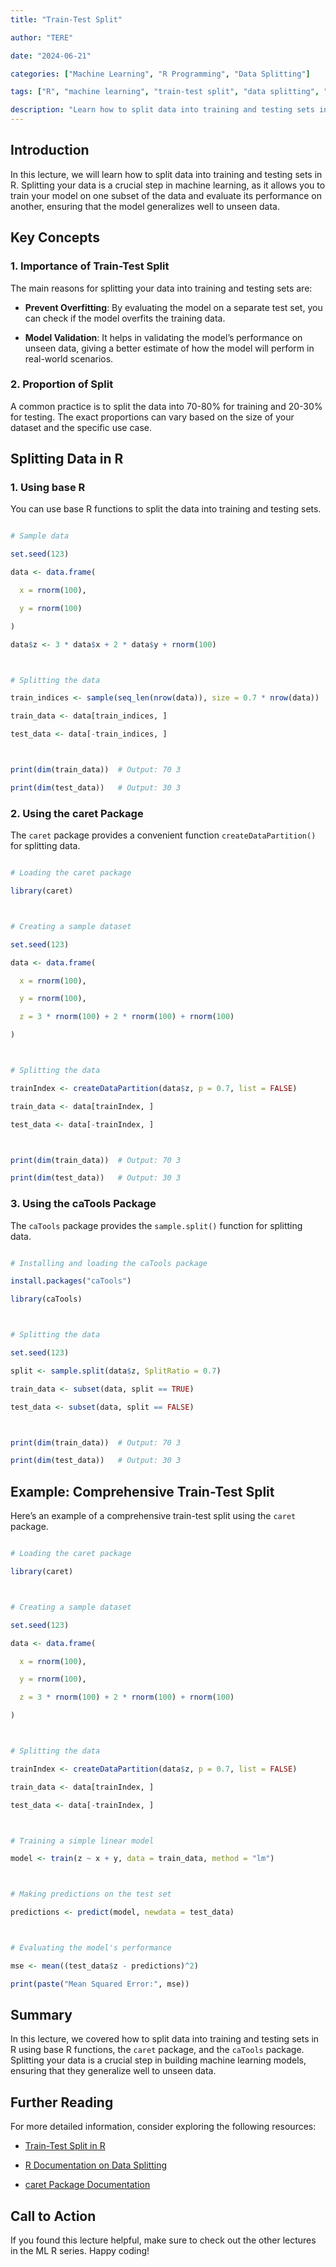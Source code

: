 ```yaml
---
title: "Train-Test Split"

author: "TERE"

date: "2024-06-21"

categories: ["Machine Learning", "R Programming", "Data Splitting"]

tags: ["R", "machine learning", "train-test split", "data splitting", "coding in R"]

description: "Learn how to split data into training and testing sets in R. This lecture covers essential techniques for preparing data for machine learning models."
---
```




## Introduction



In this lecture, we will learn how to split data into training and testing sets in R. Splitting your data is a crucial step in machine learning, as it allows you to train your model on one subset of the data and evaluate its performance on another, ensuring that the model generalizes well to unseen data.



## Key Concepts



### 1. Importance of Train-Test Split



The main reasons for splitting your data into training and testing sets are:



- **Prevent Overfitting**: By evaluating the model on a separate test set, you can check if the model overfits the training data.

- **Model Validation**: It helps in validating the model's performance on unseen data, giving a better estimate of how the model will perform in real-world scenarios.



### 2. Proportion of Split



A common practice is to split the data into 70-80% for training and 20-30% for testing. The exact proportions can vary based on the size of your dataset and the specific use case.



## Splitting Data in R



### 1. Using base R



You can use base R functions to split the data into training and testing sets.



```r

# Sample data

set.seed(123)

data <- data.frame(

  x = rnorm(100),

  y = rnorm(100)

)

data$z <- 3 * data$x + 2 * data$y + rnorm(100)



# Splitting the data

train_indices <- sample(seq_len(nrow(data)), size = 0.7 * nrow(data))

train_data <- data[train_indices, ]

test_data <- data[-train_indices, ]



print(dim(train_data))  # Output: 70 3

print(dim(test_data))   # Output: 30 3

```



### 2. Using the caret Package



The `caret` package provides a convenient function `createDataPartition()` for splitting data.



```r

# Loading the caret package

library(caret)



# Creating a sample dataset

set.seed(123)

data <- data.frame(

  x = rnorm(100),

  y = rnorm(100),

  z = 3 * rnorm(100) + 2 * rnorm(100) + rnorm(100)

)



# Splitting the data

trainIndex <- createDataPartition(data$z, p = 0.7, list = FALSE)

train_data <- data[trainIndex, ]

test_data <- data[-trainIndex, ]



print(dim(train_data))  # Output: 70 3

print(dim(test_data))   # Output: 30 3

```



### 3. Using the caTools Package



The `caTools` package provides the `sample.split()` function for splitting data.



```r

# Installing and loading the caTools package

install.packages("caTools")

library(caTools)



# Splitting the data

set.seed(123)

split <- sample.split(data$z, SplitRatio = 0.7)

train_data <- subset(data, split == TRUE)

test_data <- subset(data, split == FALSE)



print(dim(train_data))  # Output: 70 3

print(dim(test_data))   # Output: 30 3

```



## Example: Comprehensive Train-Test Split



Here's an example of a comprehensive train-test split using the `caret` package.



```r

# Loading the caret package

library(caret)



# Creating a sample dataset

set.seed(123)

data <- data.frame(

  x = rnorm(100),

  y = rnorm(100),

  z = 3 * rnorm(100) + 2 * rnorm(100) + rnorm(100)

)



# Splitting the data

trainIndex <- createDataPartition(data$z, p = 0.7, list = FALSE)

train_data <- data[trainIndex, ]

test_data <- data[-trainIndex, ]



# Training a simple linear model

model <- train(z ~ x + y, data = train_data, method = "lm")



# Making predictions on the test set

predictions <- predict(model, newdata = test_data)



# Evaluating the model's performance

mse <- mean((test_data$z - predictions)^2)

print(paste("Mean Squared Error:", mse))

```



## Summary



In this lecture, we covered how to split data into training and testing sets in R using base R functions, the `caret` package, and the `caTools` package. Splitting your data is a crucial step in building machine learning models, ensuring that they generalize well to unseen data.



## Further Reading



For more detailed information, consider exploring the following resources:



- [Train-Test Split in R](https://www.datamentor.io/r-programming/train-test-split/)

- [R Documentation on Data Splitting](https://www.rdocumentation.org/)

- [caret Package Documentation](https://topepo.github.io/caret/)



## Call to Action



If you found this lecture helpful, make sure to check out the other lectures in the ML R series. Happy coding!